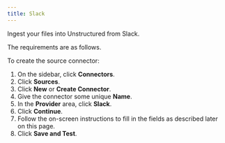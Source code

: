 ```yaml
---
title: Slack
---
```



<FirstTimeUISourceConnector />

Ingest your files into Unstructured from Slack.

The requirements are as follows. 


<SlackPrerequisites />

To create the source connector:

1. On the sidebar, click **Connectors**.
2. Click **Sources**.
3. Click **New** or **Create Connector**.
4. Give the connector some unique **Name**.
5. In the **Provider** area, click **Slack**.
6. Click **Continue**. 
7. Follow the on-screen instructions to fill in the fields as described later on this page.
8. Click **Save and Test**.


<SlackFields />